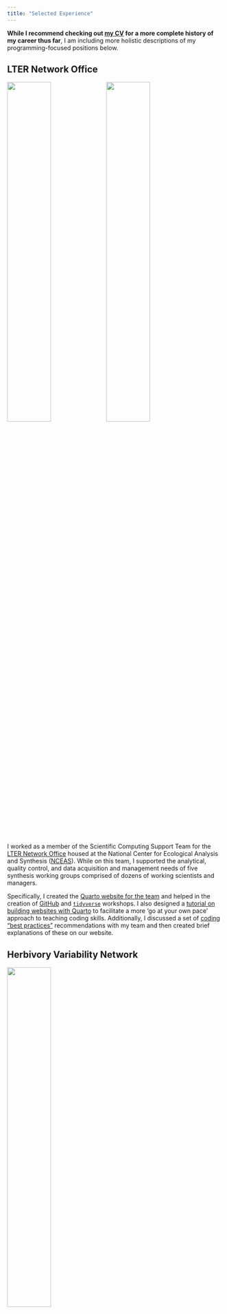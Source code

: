 ```yaml
---
title: "Selected Experience"
---
```


**While I recommend checking out [my CV](https://github.com/njlyon0/njlyon0.github.io/blob/main/files/LyonCV.pdf) for a more complete history of my career thus far**, I am including more holistic descriptions of my programming-focused positions below.

## LTER Network Office

<img src="images/lno_logo.jpeg" width="45%"/>
<img src="images/nceas_logo.jpeg" width="45%"/>

I worked as a member of the Scientific Computing Support Team for the [LTER Network Office](https://lternet.edu/) housed at the National Center for Ecological Analysis and Synthesis ([NCEAS](https://www.nceas.ucsb.edu/)). While on this team, I supported the analytical, quality control, and data acquisition and management needs of five synthesis working groups comprised of dozens of working scientists and managers.

Specifically, I created the [Quarto website for the team](https://nceas.github.io/scicomp.github.io/) and helped in the creation of [GitHub](https://nceas.github.io/scicomp-workshop-collaborative-coding/) and [`tidyverse`](https://nceas.github.io/scicomp-workshop-tidyverse/) workshops. I also designed a [tutorial on building websites with Quarto](https://nceas.github.io/scicomp.github.io/tutorials.html#building-a-website-with-quarto) to facilitate a more 'go at your own pace' approach to teaching coding skills. Additionally, I discussed a set of [coding "best practices"](https://nceas.github.io/scicomp.github.io/best_practices.html) recommendations with my team and then created brief explanations of these on our website.

## Herbivory Variability Network

<img src="images/msu_logo.png" width="45%"/>

I worked as the Data Scientist / Network Administrator for the Herbivory Variability Network (aka [HerbVar](https://herbvar.org/)) housed at Michigan State University and led by [Dr. Will Wetzel](https://wetzellab.com/). While in that role I designed significant components of their wrangling pipeline and optimized some workflows that predated my hiring. Many of HerbVar's repositories are private (at least until publication!) but their GitHub Organization can be found [here](https://github.com/HerbVar-Network). 

One significant task I accomplished for HerbVar that is public was their [R Shiny Data Portal](https://herbvar.shinyapps.io/data_portal_actual/). The portal allowed HerbVar network members to attach data, enter associated metadata, and even performed preliminary quality control prior to submission! The GitHub repository for the portal can be found [here](https://github.com/HerbVar-Network/Data-Portal)
